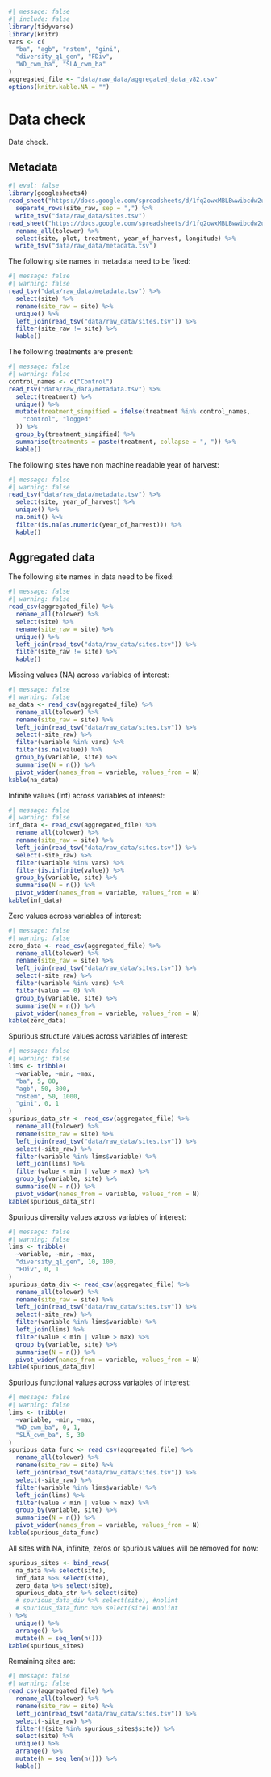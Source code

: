 ```r
#| message: false
#| include: false
library(tidyverse)
library(knitr)
vars <- c(
  "ba", "agb", "nstem", "gini",
  "diversity_q1_gen", "FDiv",
  "WD_cwm_ba", "SLA_cwm_ba"
)
aggregated_file <- "data/raw_data/aggregated_data_v82.csv"
options(knitr.kable.NA = "")
```

# Data check {.unnumbered}

Data check.

## Metadata

```r
#| eval: false
library(googlesheets4)
read_sheet("https://docs.google.com/spreadsheets/d/1fq2owxMBLBwwibcdw2uQQFxnIhsMbaH4Qcj_xUwVvSQ/edit?usp=sharing", 2) %>% # nolint
  separate_rows(site_raw, sep = ",") %>%
  write_tsv("data/raw_data/sites.tsv")
read_sheet("https://docs.google.com/spreadsheets/d/1fq2owxMBLBwwibcdw2uQQFxnIhsMbaH4Qcj_xUwVvSQ/edit?gid=0#gid=0", col_types = "c") %>% # nolint
  rename_all(tolower) %>%
  select(site, plot, treatment, year_of_harvest, longitude) %>%
  write_tsv("data/raw_data/metadata.tsv")
```

The following site names in metadata need to be fixed:

```r
#| message: false
#| warning: false
read_tsv("data/raw_data/metadata.tsv") %>%
  select(site) %>%
  rename(site_raw = site) %>%
  unique() %>%
  left_join(read_tsv("data/raw_data/sites.tsv")) %>%
  filter(site_raw != site) %>%
  kable()
```

The following treatments are present:

```r
#| message: false
#| warning: false
control_names <- c("Control")
read_tsv("data/raw_data/metadata.tsv") %>%
  select(treatment) %>%
  unique() %>%
  mutate(treatment_simpified = ifelse(treatment %in% control_names,
    "control", "logged"
  )) %>%
  group_by(treatment_simpified) %>%
  summarise(treatments = paste(treatment, collapse = ", ")) %>%
  kable()
```

The following sites have non machine readable year of harvest:

```r
#| message: false
#| warning: false
read_tsv("data/raw_data/metadata.tsv") %>%
  select(site, year_of_harvest) %>%
  unique() %>%
  na.omit() %>%
  filter(is.na(as.numeric(year_of_harvest))) %>%
  kable()
```

## Aggregated data

The following site names in data need to be fixed:

```r
#| message: false
#| warning: false
read_csv(aggregated_file) %>%
  rename_all(tolower) %>%
  select(site) %>%
  rename(site_raw = site) %>%
  unique() %>%
  left_join(read_tsv("data/raw_data/sites.tsv")) %>%
  filter(site_raw != site) %>%
  kable()
```

Missing values (NA) across variables of interest:

```r
#| message: false
#| warning: false
na_data <- read_csv(aggregated_file) %>%
  rename_all(tolower) %>%
  rename(site_raw = site) %>%
  left_join(read_tsv("data/raw_data/sites.tsv")) %>%
  select(-site_raw) %>%
  filter(variable %in% vars) %>%
  filter(is.na(value)) %>%
  group_by(variable, site) %>%
  summarise(N = n()) %>%
  pivot_wider(names_from = variable, values_from = N)
kable(na_data)
```

Infinite values (Inf) across variables of interest:

```r
#| message: false
#| warning: false
inf_data <- read_csv(aggregated_file) %>%
  rename_all(tolower) %>%
  rename(site_raw = site) %>%
  left_join(read_tsv("data/raw_data/sites.tsv")) %>%
  select(-site_raw) %>%
  filter(variable %in% vars) %>%
  filter(is.infinite(value)) %>%
  group_by(variable, site) %>%
  summarise(N = n()) %>%
  pivot_wider(names_from = variable, values_from = N)
kable(inf_data)
```

Zero values across variables of interest:

```r
#| message: false
#| warning: false
zero_data <- read_csv(aggregated_file) %>%
  rename_all(tolower) %>%
  rename(site_raw = site) %>%
  left_join(read_tsv("data/raw_data/sites.tsv")) %>%
  select(-site_raw) %>%
  filter(variable %in% vars) %>%
  filter(value == 0) %>%
  group_by(variable, site) %>%
  summarise(N = n()) %>%
  pivot_wider(names_from = variable, values_from = N)
kable(zero_data)
```

Spurious structure values across variables of interest:

```r
#| message: false
#| warning: false
lims <- tribble(
  ~variable, ~min, ~max,
  "ba", 5, 80,
  "agb", 50, 800,
  "nstem", 50, 1000,
  "gini", 0, 1
)
spurious_data_str <- read_csv(aggregated_file) %>%
  rename_all(tolower) %>%
  rename(site_raw = site) %>%
  left_join(read_tsv("data/raw_data/sites.tsv")) %>%
  select(-site_raw) %>%
  filter(variable %in% lims$variable) %>%
  left_join(lims) %>%
  filter(value < min | value > max) %>%
  group_by(variable, site) %>%
  summarise(N = n()) %>%
  pivot_wider(names_from = variable, values_from = N)
kable(spurious_data_str)
```

Spurious diversity values across variables of interest:

```r
#| message: false
#| warning: false
lims <- tribble(
  ~variable, ~min, ~max,
  "diversity_q1_gen", 10, 100,
  "FDiv", 0, 1
)
spurious_data_div <- read_csv(aggregated_file) %>%
  rename_all(tolower) %>%
  rename(site_raw = site) %>%
  left_join(read_tsv("data/raw_data/sites.tsv")) %>%
  select(-site_raw) %>%
  filter(variable %in% lims$variable) %>%
  left_join(lims) %>%
  filter(value < min | value > max) %>%
  group_by(variable, site) %>%
  summarise(N = n()) %>%
  pivot_wider(names_from = variable, values_from = N)
kable(spurious_data_div)
```

Spurious functional values across variables of interest:

```r
#| message: false
#| warning: false
lims <- tribble(
  ~variable, ~min, ~max,
  "WD_cwm_ba", 0, 1,
  "SLA_cwm_ba", 5, 30
)
spurious_data_func <- read_csv(aggregated_file) %>%
  rename_all(tolower) %>%
  rename(site_raw = site) %>%
  left_join(read_tsv("data/raw_data/sites.tsv")) %>%
  select(-site_raw) %>%
  filter(variable %in% lims$variable) %>%
  left_join(lims) %>%
  filter(value < min | value > max) %>%
  group_by(variable, site) %>%
  summarise(N = n()) %>%
  pivot_wider(names_from = variable, values_from = N)
kable(spurious_data_func)
```

All sites with NA, infinite, zeros or spurious values will be removed for now:

```r
spurious_sites <- bind_rows(
  na_data %>% select(site),
  inf_data %>% select(site),
  zero_data %>% select(site),
  spurious_data_str %>% select(site)
  # spurious_data_div %>% select(site), #nolint
  # spurious_data_func %>% select(site) #nolint
) %>%
  unique() %>%
  arrange() %>%
  mutate(N = seq_len(n()))
kable(spurious_sites)
```

Remaining sites are:

```r
#| message: false
#| warning: false
read_csv(aggregated_file) %>%
  rename_all(tolower) %>%
  rename(site_raw = site) %>%
  left_join(read_tsv("data/raw_data/sites.tsv")) %>%
  select(-site_raw) %>%
  filter(!(site %in% spurious_sites$site)) %>%
  select(site) %>%
  unique() %>%
  arrange() %>%
  mutate(N = seq_len(n())) %>%
  kable()
```
